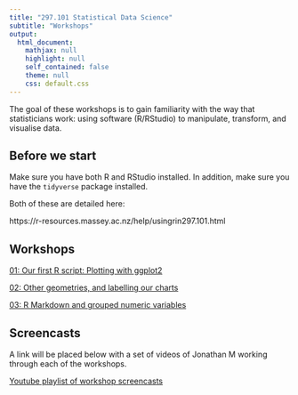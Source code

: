 ```yaml
---
title: "297.101 Statistical Data Science"
subtitle: "Workshops"
output:
  html_document:
    mathjax: null
    highlight: null
    self_contained: false
    theme: null
    css: default.css
---
```


The goal of these workshops is to gain familiarity with the way that statisticians work: using software (R/RStudio) to manipulate, transform, and visualise data.

## Before we start

Make sure you have both R and RStudio installed. In addition, make sure you have the `tidyverse` package installed.

Both of these are detailed here:

https://r-resources.massey.ac.nz/help/usingrin297.101.html

## Workshops

[01: Our first R script: Plotting with ggplot2](https://www.massey.ac.nz/~jcmarsha/297101/labs/lab01_guide.html)

[02: Other geometries, and labelling our charts](https://www.massey.ac.nz/~jcmarsha/297101/labs/lab02_guide.html)

[03: R Markdown and grouped numeric variables](https://www.massey.ac.nz/~jcmarsha/297101/labs/lab03_guide.html)

## Screencasts

A link will be placed below with a set of videos of Jonathan M working through each of the workshops.

[Youtube playlist of workshop screencasts](https://www.youtube.com/playlist?list=PLZ_OkMURFtaXORyq7x3c7aYepchGKg39G)


